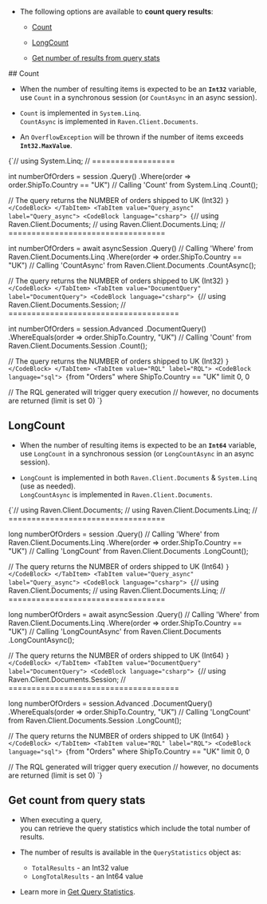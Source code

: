 
<Admonition type="note" title="">

* The following options are available to __count query results__:

    * [Count](../../../client-api/session/querying/how-to-count-query-results.mdx#count)
  
    * [LongCount](../../../client-api/session/querying/how-to-count-query-results.mdx#longcount)
  
    * [Get number of results from query stats](../../../client-api/session/querying/how-to-count-query-results.mdx#get-count-from-query-stats)

</Admonition>
## Count

* When the number of resulting items is expected to be an **`Int32`** variable,  
  use `Count` in a synchronous session (or `CountAsync` in an async session).  
  
* `Count` is implemented in `System.Linq`.  
  `CountAsync` is implemented in `Raven.Client.Documents`.  

* An `OverflowException` will be thrown if the number of items exceeds **`Int32.MaxValue`**. 

<Admonition type="note" title="">

<Tabs groupId='languageSyntax'>
<TabItem value="Query" label="Query">
<CodeBlock language="csharp">
{`// using System.Linq;
// ==================

int numberOfOrders = session
    .Query<Order>()
    .Where(order => order.ShipTo.Country == "UK")
     // Calling 'Count' from System.Linq
    .Count();

// The query returns the NUMBER of orders shipped to UK (Int32)
`}
</CodeBlock>
</TabItem>
<TabItem value="Query_async" label="Query_async">
<CodeBlock language="csharp">
{`// using Raven.Client.Documents;
// using Raven.Client.Documents.Linq;
// ==================================

int numberOfOrders = await asyncSession
    .Query<Order>()
     // Calling 'Where' from Raven.Client.Documents.Linq
    .Where(order => order.ShipTo.Country == "UK")
     // Calling 'CountAsync' from Raven.Client.Documents
    .CountAsync();

// The query returns the NUMBER of orders shipped to UK (Int32)
`}
</CodeBlock>
</TabItem>
<TabItem value="DocumentQuery" label="DocumentQuery">
<CodeBlock language="csharp">
{`// using Raven.Client.Documents.Session;
// =====================================

int numberOfOrders = session.Advanced
    .DocumentQuery<Order>()
    .WhereEquals(order => order.ShipTo.Country, "UK")
     // Calling 'Count' from Raven.Client.Documents.Session
    .Count();

// The query returns the NUMBER of orders shipped to UK (Int32)
`}
</CodeBlock>
</TabItem>
<TabItem value="RQL" label="RQL">
<CodeBlock language="sql">
{`from "Orders"
where ShipTo.Country == "UK" limit 0, 0

// The RQL generated will trigger query execution
// however, no documents are returned (limit is set 0)
`}
</CodeBlock>
</TabItem>
</Tabs>

</Admonition>



## LongCount

* When the number of resulting items is expected to be an **`Int64`** variable,  
  use `LongCount` in a synchronous session (or `LongCountAsync` in an async session).
  
* `LongCount` is implemented in both `Raven.Client.Documents` & `System.Linq` (use as needed).  
  `LongCountAsync` is implemented in `Raven.Client.Documents`.

<Admonition type="note" title="">

<Tabs groupId='languageSyntax'>
<TabItem value="Query" label="Query">
<CodeBlock language="csharp">
{`// using Raven.Client.Documents;
// using Raven.Client.Documents.Linq;
// ==================================

long numberOfOrders = session
    .Query<Order>()
     // Calling 'Where' from Raven.Client.Documents.Linq
    .Where(order => order.ShipTo.Country == "UK")
     // Calling 'LongCount' from Raven.Client.Documents
    .LongCount();

// The query returns the NUMBER of orders shipped to UK (Int64)
`}
</CodeBlock>
</TabItem>
<TabItem value="Query_async" label="Query_async">
<CodeBlock language="csharp">
{`// using Raven.Client.Documents;
// using Raven.Client.Documents.Linq;
// ==================================

long numberOfOrders = await asyncSession
    .Query<Order>()
     // Calling 'Where' from Raven.Client.Documents.Linq
    .Where(order => order.ShipTo.Country == "UK")
     // Calling 'LongCountAsync' from Raven.Client.Documents
    .LongCountAsync();

// The query returns the NUMBER of orders shipped to UK (Int64)
`}
</CodeBlock>
</TabItem>
<TabItem value="DocumentQuery" label="DocumentQuery">
<CodeBlock language="csharp">
{`// using Raven.Client.Documents.Session;
// =====================================

long numberOfOrders = session.Advanced
    .DocumentQuery<Order>()
    .WhereEquals(order => order.ShipTo.Country, "UK")
     // Calling 'LongCount' from  Raven.Client.Documents.Session
    .LongCount();

// The query returns the NUMBER of orders shipped to UK (Int64)
`}
</CodeBlock>
</TabItem>
<TabItem value="RQL" label="RQL">
<CodeBlock language="sql">
{`from "Orders"
where ShipTo.Country == "UK" limit 0, 0

// The RQL generated will trigger query execution
// however, no documents are returned (limit is set 0)
`}
</CodeBlock>
</TabItem>
</Tabs>

</Admonition>



## Get count from query stats

* When executing a query,  
  you can retrieve the query statistics which include the total number of results.

* The number of results is available in the `QueryStatistics` object as:  
  * `TotalResults` - an Int32 value  
  * `LongTotalResults` - an Int64 value  

* Learn more in [Get Query Statistics](../../../client-api/session/querying/how-to-get-query-statistics.mdx). 





